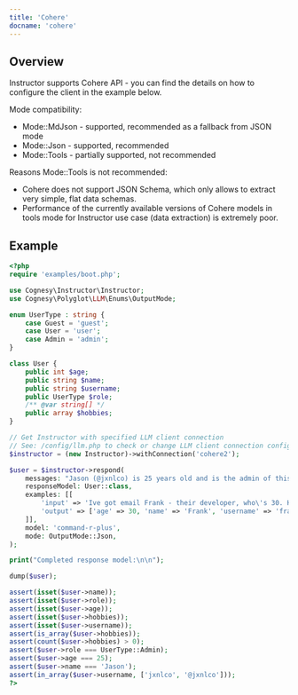 ```yaml
---
title: 'Cohere'
docname: 'cohere'
---
```


## Overview

Instructor supports Cohere API - you can find the details on how to configure
the client in the example below.

Mode compatibility:
 - Mode::MdJson - supported, recommended as a fallback from JSON mode
 - Mode::Json - supported, recommended
 - Mode::Tools - partially supported, not recommended

Reasons Mode::Tools is not recommended:

 - Cohere does not support JSON Schema, which only allows to extract very simple, flat data schemas.
 - Performance of the currently available versions of Cohere models in tools mode for Instructor use case (data extraction) is extremely poor.


## Example

```php
<?php
require 'examples/boot.php';

use Cognesy\Instructor\Instructor;
use Cognesy\Polyglot\LLM\Enums\OutputMode;

enum UserType : string {
    case Guest = 'guest';
    case User = 'user';
    case Admin = 'admin';
}

class User {
    public int $age;
    public string $name;
    public string $username;
    public UserType $role;
    /** @var string[] */
    public array $hobbies;
}

// Get Instructor with specified LLM client connection
// See: /config/llm.php to check or change LLM client connection configuration details
$instructor = (new Instructor)->withConnection('cohere2');

$user = $instructor->respond(
    messages: "Jason (@jxnlco) is 25 years old and is the admin of this project. He likes playing football and reading books.",
    responseModel: User::class,
    examples: [[
        'input' => 'Ive got email Frank - their developer, who\'s 30. He asked to come back to him frank@hk.ch. Btw, he plays on drums!',
        'output' => ['age' => 30, 'name' => 'Frank', 'username' => 'frank@hk.ch', 'role' => 'developer', 'hobbies' => ['playing drums'],],
    ]],
    model: 'command-r-plus',
    mode: OutputMode::Json,
);

print("Completed response model:\n\n");

dump($user);

assert(isset($user->name));
assert(isset($user->role));
assert(isset($user->age));
assert(isset($user->hobbies));
assert(isset($user->username));
assert(is_array($user->hobbies));
assert(count($user->hobbies) > 0);
assert($user->role === UserType::Admin);
assert($user->age === 25);
assert($user->name === 'Jason');
assert(in_array($user->username, ['jxnlco', '@jxnlco']));
?>
```
